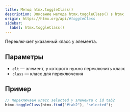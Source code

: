 ```yaml
---
title: Метод htmx.toggleClass()
description: Описание метода htmx.toggleClass() в htmx
origin: https://htmx.org/api/#toggleClass
sidebar:
  label: htmx.toggleClass()
---
```


Переключает указанный класс у элемента.

## Параметры

* `elt` — элемент, у которого нужно переключить класс
* `class` — класс для переключения

## Пример

```js
// переключаем класс selected у элемента с id tab2
htmx.toggleClass(htmx.find("#tab2"), "selected");
```